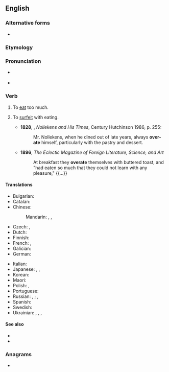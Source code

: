 ==English==

===Alternative forms===
* {{l|en|over-eat}}

===Etymology===
{{prefix|en|over|eat}}

===Pronunciation===
* {{a|US}} {{IPA|en|/ˌoʊvɚˈit/}}
* {{rhymes|en|iːt|s=3}}

===Verb===
{{en-verb|overeats|overeating|overate|overeaten}}

# {{lb|en|intransitive}} To [[eat]] too much. {{defdate|from 16th c.}}
# {{lb|en|reflexive|dated}} To [[surfeit]] with eating. {{defdate|from 17th c.}}
#*'''1828''', {{w|John Thomas Smith (engraver)|JT Smith}}, ''Nollekens and His Times'', Century Hutchinson 1986, p. 255:
#*:Mr. Nollekens, when he dined out of late years, always '''over-ate''' himself, particularly with the pastry and dessert.
#* '''1896''', ''The Eclectic Magazine of Foreign Literature, Science, and Art''
#*: At breakfast they '''overate''' themselves with buttered toast, and "had eaten so much that they could not learn with any pleasure," {{...}}

====Translations====
{{trans-top|eat too much}}
* Bulgarian: {{t+|bg|преяждам}}
* Catalan: {{t+|ca|sobremenjar}}
* Chinese:
*: Mandarin: {{t|cmn|[[吃]][[得]][[過多]]|sc=Hani}}, {{t|cmn|[[吃]][[得]][[过多]]|tr=chī de guòduō|sc=Hani}}, {{t+|cmn|暴食|tr=bàoshí|sc=Hani}}
* Czech: {{t|cs|přejídat se|impf}}, {{t|cs|přejíst se|pf}}
* Dutch: {{t+|nl|overeten}}
* Finnish: {{t+|fi|ylensyödä}}
* French: {{t|fr|[[trop]] [[manger]]}}, {{t+|fr|suralimenter|alt=se suralimenter}}
* Galician: {{t|gl|empachar}}
* German: {{t+|de|überessen|alt=sich überessen}}
{{trans-mid}}
* Italian: {{t|it|mangiare troppo}}
* Japanese: {{t|ja|過食|tr=かしょくする, kashoku suru|alt=過食する|sc=Jpan}}, {{t|ja|暴食|tr=ぼうしょくする, bōshoku suru|alt=暴食する|sc=Jpan}}, {{t|ja|食べ過ぎる|tr=たべすぎる, tabesugiru|sc=Jpan}}
* Korean: {{t|ko|과식하다}}
* Maori: {{t|mi|pūponga}}
* Polish: {{t|pl|[[przejadać|przejadać się]]|impf}}, {{t|pl|[[przejeść|przejeść się]]|pf}}
* Portuguese: {{t+|pt|empachar}}
* Russian: {{t+|ru|объеда́ться|impf}}, {{t+|ru|объе́сться|pf}}; {{t+|ru|перееда́ть|impf}}, {{t+|ru|перее́сть|pf}}
* Spanish: {{t+|es|empacharse}}
* Swedish: {{t+|sv|föräta}}
* Ukrainian: {{t|uk|об'їда́тися|impf}}, {{t|uk|об'ї́стися|pf}}, {{t|uk|переїда́ти|impf}}, {{t|uk|переї́сти|pf}}
{{trans-bottom}}

====See also====
* {{l|en|pack on the pounds}}
* {{l|en|obesity}}

===Anagrams===
* {{anagrams|en|a=aeeortv|overate|toreave}}